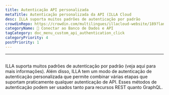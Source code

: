 ```yaml
---
title: Autenticação API personalizada
metaTitle: Autenticação personalizada da API (ILLA Cloud
desc: ILLA suporta muitos padrões de autenticação por padrão
crowdinRepo: https://crowdin.com/multilingues/illacloud-website/189?languages=pt&filter=basic&value=0
categoryName: 📲 Conectar ao Banco de Dados e API
tagCategory: doc_menu_custom_api_authentication_click
categoryPriority: 4
postPriority: 1
---
```


* * *

## <h2 hidden>Autenticação de API personalizada</h2>

ILLA suporta muitos padrões de autenticação por padrão (veja aqui para mais informações). 
Além disso, ILLA tem um modo de autenticação de autenticação personalizada que permite combinar várias etapas que suportam praticamente qualquer autenticação de API. 
Esses métodos de autenticação podem ser usados tanto para recursos REST quanto GraphQL.
